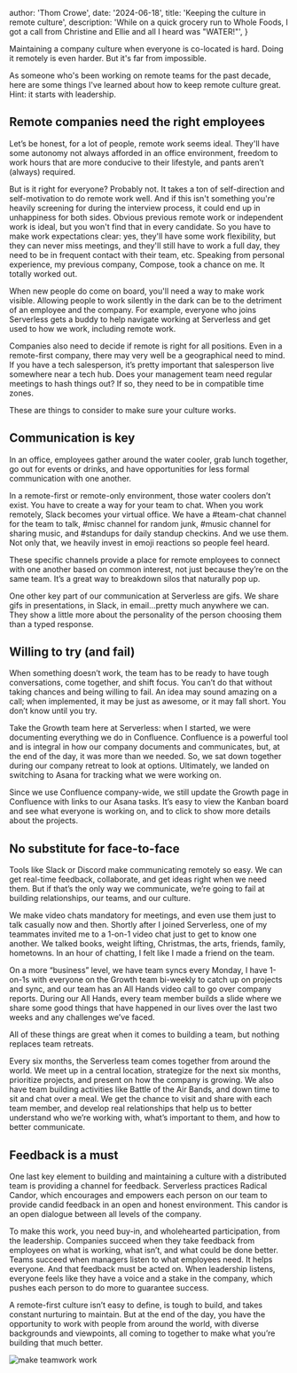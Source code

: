 
  author: 'Thom Crowe',
  date: '2024-06-18',
  title: 'Keeping the culture in remote culture',
  description:
    'While on a quick grocery run to Whole Foods, I got a call from Christine and Ellie and all I heard was "WATER!"',
}


Maintaining a company culture when everyone is co-located is hard. Doing it remotely is even harder. But it's far from impossible.

As someone who's been working on remote teams for the past decade, here are some things I've learned about how to keep remote culture great. Hint: it starts with leadership.

<h2>Remote companies need the right employees</h2>

Let’s be honest, for a lot of people, remote work seems ideal. They'll have some autonomy not always afforded in an office environment, freedom to work hours that are more conducive to their lifestyle, and pants aren’t (always) required.

But is it right for everyone? Probably not. It takes a ton of self-direction and self-motivation to do remote work well. And if this isn't something you're heavily screening for during the interview process, it could end up in unhappiness for both sides. Obvious previous remote work or independent work is ideal, but you won't find that in every candidate. So you have to make work expectations clear: yes, they'll have some work flexibility, but they can never miss meetings, and they'll still have to work a full day, they need to be in frequent contact with their team, etc. Speaking from personal experience, my previous company, Compose, took a chance on me. It totally worked out.

When new people do come on board, you'll need a way to make work visible. Allowing people to work silently in the dark can be to the detriment of an employee and the company. For example, everyone who joins Serverless gets a buddy to help navigate working at Serverless and get used to how we work, including remote work.

Companies also need to decide if remote is right for all positions. Even in a remote-first company, there may very well be a geographical need to mind. If you have a tech salesperson, it’s pretty important that salesperson live somewhere near a tech hub. Does your management team need regular meetings to hash things out? If so, they need to be in compatible time zones.

These are things to consider to make sure your culture works.

<h2> Communication is key</h2>

In an office, employees gather around the water cooler, grab lunch together, go out for events or drinks, and have opportunities for less formal communication with one another.

In a remote-first or remote-only environment, those water coolers don’t exist. You have to create a way for your team to chat. When you work remotely, Slack becomes your virtual office. We have a #team-chat channel for the team to talk, #misc channel for random junk, #music channel for sharing music, and #standups for daily standup checkins. And we use them. Not only that, we heavily invest in emoji reactions so people feel heard.

These specific channels provide a place for remote employees to connect with one another based on common interest, not just because they’re on the same team. It’s a great way to breakdown silos that naturally pop up.

One other key part of our communication at Serverless are gifs. We share gifs in presentations, in Slack, in email...pretty much anywhere we can. They show a little more about the personality of the person choosing them than a typed response.

<h2>Willing to try (and fail)</h2>

When something doesn’t work, the team has to be ready to have tough conversations, come together, and shift focus. You can’t do that without taking chances and being willing to fail. An idea may sound amazing on a call; when implemented, it may be just as awesome, or it may fall short. You don’t know until you try.

Take the Growth team here at Serverless: when I started, we were documenting everything we do in Confluence. Confluence is a powerful tool and is integral in how our company documents and communicates, but, at the end of the day, it was more than we needed. So, we sat down together during our company retreat to look at options. Ultimately, we landed on switching to Asana for tracking what we were working on.

Since we use Confluence company-wide, we still update the Growth page in Confluence with links to our Asana tasks. It’s easy to view the Kanban board and see what everyone is working on, and to click to show more details about the projects.

<h2>No substitute for face-to-face</h2>

Tools like Slack or Discord make communicating remotely so easy. We can get real-time feedback, collaborate, and get ideas right when we need them. But if that’s the only way we communicate, we’re going to fail at building relationships, our teams, and our culture.

We make video chats mandatory for meetings, and even use them just to talk casually now and then. Shortly after I joined Serverless, one of my teammates invited me to a 1-on-1 video chat just to get to know one another. We talked books, weight lifting, Christmas, the arts, friends, family, hometowns. In an hour of chatting, I felt like I made a friend on the team.

On a more “business” level, we have team syncs every Monday, I have 1-on-1s with everyone on the Growth team bi-weekly to catch up on projects and sync, and our team has an All Hands video call to go over company reports. During our All Hands, every team member builds a slide where we share some good things that have happened in our lives over the last two weeks and any challenges we’ve faced.

All of these things are great when it comes to building a team, but nothing replaces team retreats.

Every six months, the Serverless team comes together from around the world. We meet up in a central location, strategize for the next six months, prioritize projects, and present on how the company is growing. We also have team building activities like Battle of the Air Bands, and down time to sit and chat over a meal. We get the chance to visit and share with each team member, and develop real relationships that help us to better understand who we’re working with, what’s important to them, and how to better communicate.

<h2>Feedback is a must</h2>

One last key element to building and maintaining a culture with a distributed team is providing a channel for feedback. Serverless practices Radical Candor, which encourages and empowers each person on our team to provide candid feedback in an open and honest environment. This candor is an open dialogue between all levels of the company.

To make this work, you need buy-in, and wholehearted participation, from the leadership. Companies succeed when they take feedback from employees on what is working, what isn’t, and what could be done better. Teams succeed when managers listen to what employees need. It helps everyone. And that feedback must be acted on. When leadership listens, everyone feels like they have a voice and a stake in the company, which pushes each person to do more to guarantee success.

A remote-first culture isn’t easy to define, is tough to build, and takes constant nurturing to maintain. But at the end of the day, you have the opportunity to work with people from around the world, with diverse backgrounds and viewpoints, all coming to together to make what you’re building that much better.

<Image src={designSystem} alt="make teamwork work" />
